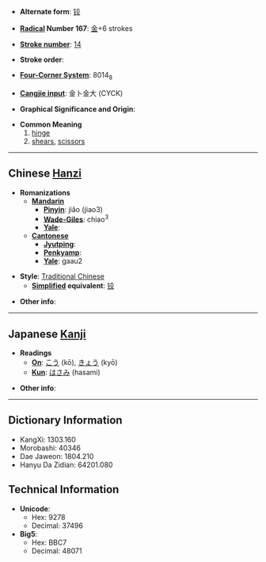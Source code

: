 * '''Alternate form''': [[铰]]

* '''[[Wiktionary:Chinese radical index| Radical]] Number 167''': [[Wiktionary:Chinese radical index 金|金]]+6 strokes

* '''[[Wiktionary:Chinese total strokes index|Stroke number]]''': [[Wiktionary:Chinese total strokes index 14|14]]

* '''Stroke order''': 

* '''[[Wiktionary:Chinese four corner index|Four-Corner System]]''': 8014<sub>8</sub>

* '''[[Wiktionary:Chinese Cangjie index|Cangjie input]]''': 金卜金大 (CYCK)

* '''Graphical Significance and Origin''': 

* '''Common Meaning'''
*#[[hinge]]
*# [[shears]], [[scissors]]

----

== Chinese [[Hanzi]] ==

* '''Romanizations'''
** '''[[Mandarin]]'''
*** '''[[Pinyin]]''': jiǎo (jiao3)
*** '''[[Wade-Giles]]''': chiao<sup>3</sup>
*** '''[[Yale]]''': 
** '''[[Cantonese]]'''
*** '''[[Jyutping]]''':
*** '''[[Penkyamp]]''': 
*** '''[[Yale]]''': gaau2

* '''Style''': [[Traditional Chinese]] 
** '''[[Simplified Chinese|Simplified]] equivalent''': [[铰]]

* '''Other info''': 

----

== Japanese [[Kanji]] ==

* '''Readings'''
** '''[[On]]''': [[こう]] (kō), [[きょう]] (kyō)
** '''[[Kun]]''': [[はさみ]] (hasami)

* '''Other info''':  

----

== Dictionary Information ==

* KangXi: 1303.160
* Morobashi: 40346
* Dae Jaweon: 1804.210
* Hanyu Da Zidian: 64201.080

== Technical Information ==

* '''Unicode''':
** Hex: 9278
** Decimal: 37496
* '''Big5''':
** Hex: BBC7
** Decimal: 48071